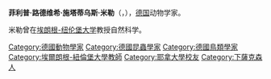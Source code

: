 '''菲利普·路德维希·施塔蒂乌斯·米勒'''（{{lang-de|Philipp Ludwig Statius Müller}}，{{bd|1725年|4月25日|1776年|1月5日|catIdx=M}}），[[德国|德国]]动物学家。

米勒曾在[[埃朗根-纽伦堡大学|埃朗根-纽伦堡大学]]教授自然科学。

{{Authority control}}
{{Germany-bio-stub}}
{{DEFAULTSORT:Müller, Philipp Ludwig Statius}}
[[Category:德國動物學家|Category:德國動物學家]]
[[Category:德國昆蟲學家|Category:德國昆蟲學家]]
[[Category:德國鳥類學家|Category:德國鳥類學家]]
[[Category:埃爾朗根-紐倫堡大學教師|Category:埃爾朗根-紐倫堡大學教師]]
[[Category:耶拿大學校友|Category:耶拿大學校友]]
[[Category:下薩克森人|Category:下薩克森人]]
